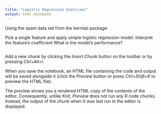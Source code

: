 ```yaml
---
title: "Logistic Regression Exercises"
output: html_notebook
---
```


Using the spam data set from the kernlab package:

Pick a single feature and apply simple logistic regression model.
Interpret the feature’s coefficient
What is the model’s performance?


```r

```

Add a new chunk by clicking the *Insert Chunk* button on the toolbar or by pressing *Ctrl+Alt+I*.

When you save the notebook, an HTML file containing the code and output will be saved alongside it (click the *Preview* button or press *Ctrl+Shift+K* to preview the HTML file).

The preview shows you a rendered HTML copy of the contents of the editor. Consequently, unlike *Knit*, *Preview* does not run any R code chunks. Instead, the output of the chunk when it was last run in the editor is displayed.
